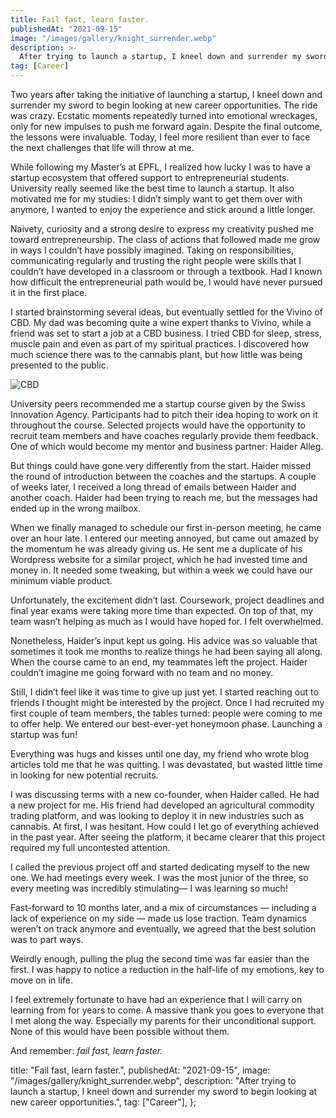 ```yaml
---
title: Fail fast, learn faster.
publishedAt: "2021-09-15"
image: "/images/gallery/knight_surrender.webp"
description: >-
  After trying to launch a startup, I kneel down and surrender my sword to begin looking at new career opportunities.
tag: [Career]
---
```


Two years after taking the initiative of launching a startup, I kneel down and surrender my sword to begin looking at new career opportunities. The ride was crazy. Ecstatic moments repeatedly turned into emotional wreckages, only for new impulses to push me forward again. Despite the final outcome, the lessons were invaluable. Today, I feel more resilient than ever to face the next challenges that life will throw at me.

While following my Master’s at EPFL, I realized how lucky I was to have a startup ecosystem that offered support to entrepreneurial students. University really seemed like the best time to launch a startup. It also motivated me for my studies: I didn’t simply want to get them over with anymore, I wanted to enjoy the experience and stick around a little longer.

Naivety, curiosity and a strong desire to express my creativity pushed me toward entrepreneurship. The class of actions that followed made me grow in ways I couldn’t have possibly imagined. Taking on responsibilities, communicating regularly and trusting the right people were skills that I couldn’t have developed in a classroom or through a textbook. Had I known how difficult the entrepreneurial path would be, I would have never pursued it in the first place.

I started brainstorming several ideas, but eventually settled for the Vivino of CBD. My dad was becoming quite a wine expert thanks to Vivino, while a friend was set to start a job at a CBD business. I tried CBD for sleep, stress, muscle pain and even as part of my spiritual practices. I discovered how much science there was to the cannabis plant, but how little was being presented to the public.

<div style={{ textAlign: "center" }}>
  <img
    src="https://miro.medium.com/max/1400/0*RapTk4VMeNkn3yNC"
    alt="CBD"
    style={{ maxWidth: "100%", height: "auto" }}
  />
</div>

University peers recommended me a startup course given by the Swiss Innovation Agency. Participants had to pitch their idea hoping to work on it throughout the course. Selected projects would have the opportunity to recruit team members and have coaches regularly provide them feedback. One of which would become my mentor and business partner: Haider Alleg.

But things could have gone very differently from the start. Haider missed the round of introduction between the coaches and the startups. A couple of weeks later, I received a long thread of emails between Haider and another coach. Haider had been trying to reach me, but the messages had ended up in the wrong mailbox.

When we finally managed to schedule our first in-person meeting, he came over an hour late. I entered our meeting annoyed, but came out amazed by the momentum he was already giving us. He sent me a duplicate of his Wordpress website for a similar project, which he had invested time and money in. It needed some tweaking, but within a week we could have our minimum viable product.

Unfortunately, the excitement didn’t last. Coursework, project deadlines and final year exams were taking more time than expected. On top of that, my team wasn’t helping as much as I would have hoped for. I felt overwhelmed.

Nonetheless, Haider’s input kept us going. His advice was so valuable that sometimes it took me months to realize things he had been saying all along. When the course came to an end, my teammates left the project. Haider couldn’t imagine me going forward with no team and no money.

Still, I didn’t feel like it was time to give up just yet. I started reaching out to friends I thought might be interested by the project. Once I had recruited my first couple of team members, the tables turned: people were coming to me to offer help. We entered our best-ever-yet honeymoon phase. Launching a startup was fun!

Everything was hugs and kisses until one day, my friend who wrote blog articles told me that he was quitting. I was devastated, but wasted little time in looking for new potential recruits.

I was discussing terms with a new co-founder, when Haider called. He had a new project for me. His friend had developed an agricultural commodity trading platform, and was looking to deploy it in new industries such as cannabis. At first, I was hesitant. How could I let go of everything achieved in the past year. After seeing the platform, it became clearer that this project required my full uncontested attention.

I called the previous project off and started dedicating myself to the new one. We had meetings every week. I was the most junior of the three, so every meeting was incredibly stimulating— I was learning so much!

Fast-forward to 10 months later, and a mix of circumstances — including a lack of experience on my side — made us lose traction. Team dynamics weren’t on track anymore and eventually, we agreed that the best solution was to part ways.

Weirdly enough, pulling the plug the second time was far easier than the first. I was happy to notice a reduction in the half-life of my emotions, key to move on in life.

I feel extremely fortunate to have had an experience that I will carry on learning from for years to come. A massive thank you goes to everyone that I met along the way. Especially my parents for their unconditional support. None of this would have been possible without them.

And remember: _fail fast, learn faster._

  title: "Fail fast, learn faster.",
  publishedAt: "2021-09-15",
  image: "/images/gallery/knight_surrender.webp",
  description:
    "After trying to launch a startup, I kneel down and surrender my sword to begin looking at new career opportunities.",
  tag: ["Career"],
};
